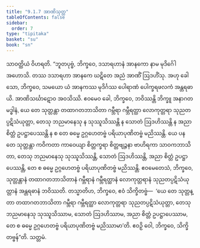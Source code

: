 ```yaml
---
title: "9.1.7 အာဏိသုတ္တ"
tableOfContents: false
sidebar:
  order: 7
type: "tipitaka"
basket: "su"
book: "sn"
---
```



<DynamicBreadcrumb />

<Division number="229" book="sn" e="ch" v="18" p="313">

<Paragraph number="1227" book="sn">
သာဝတ္ထိယံ ဝိဟရတိ. “ဘူတပုဗ္ဗံ, ဘိက္ခဝေ, ဒသာရဟာနံ အာနကော နာမ မုဒိင်္ဂေါ အဟောသိ. တဿ ဒသာရဟာ အာနကေ ဃဋိတေ အညံ အာဏိံ ဩဒဟိံသု. အဟု ခေါ သော, ဘိက္ခဝေ, သမယော ယံ အာနကဿ မုဒိင်္ဂဿ ပေါရာဏံ ပေါက္ခရဖလကံ အန္တရဓာယိ. အာဏိသင်္ဃာဋောဝ အဝသိဿိ. ဧဝမေဝ ခေါ, ဘိက္ခဝေ, ဘဝိဿန္တိ ဘိက္ခူ အနာဂတမဒ္ဓါနံ, ယေ တေ သုတ္တန္တာ တထာဂတဘာသိတာ ဂမ္ဘီရာ ဂမ္ဘီရတ္ထာ လောကုတ္တရာ သုညတပ္ပဋိသံယုတ္တာ, တေသု ဘညမာနေသု န သုဿူသိဿန္တိ န သောတံ ဩဒဟိဿန္တိ န အညာ စိတ္တံ ဥပဋ္ဌာပေဿန္တိ န စ တေ ဓမ္မေ ဥဂ္ဂဟေတဗ္ဗံ ပရိယာပုဏိတဗ္ဗံ မညိဿန္တိ.
</Paragraph>

<Paragraph number="1228" book="sn">
ယေ ပန တေ သုတ္တန္တာ ကဝိကတာ ကာဝေယျာ စိတ္တက္ခရာ စိတ္တဗျဉ္ဇနာ ဗာဟိရကာ သာဝကဘာသိတာ, တေသု ဘညမာနေသု သုဿူသိဿန္တိ, သောတံ ဩဒဟိဿန္တိ, အညာ စိတ္တံ ဥပဋ္ဌာပေဿန္တိ, တေ စ ဓမ္မေ ဥဂ္ဂဟေတဗ္ဗံ ပရိယာပုဏိတဗ္ဗံ မညိဿန္တိ. ဧဝမေတေသံ, ဘိက္ခဝေ, သုတ္တန္တာနံ တထာဂတဘာသိတာနံ ဂမ္ဘီရာနံ ဂမ္ဘီရတ္ထာနံ လောကုတ္တရာနံ သုညတပ္ပဋိသံယုတ္တာနံ အန္တရဓာနံ ဘဝိဿတိ. တသ္မာတိဟ, ဘိက္ခဝေ, ဧဝံ သိက္ခိတဗ္ဗံ—  ‘ယေ တေ သုတ္တန္တာ တထာဂတဘာသိတာ ဂမ္ဘီရာ ဂမ္ဘီရတ္ထာ လောကုတ္တရာ သုညတပ္ပဋိသံယုတ္တာ, တေသု ဘညမာနေသု သုဿူသိဿာမ, သောတံ ဩဒဟိဿာမ, အညာ စိတ္တံ ဥပဋ္ဌာပေဿာမ, တေ စ ဓမ္မေ ဥဂ္ဂဟေတဗ္ဗံ ပရိယာပုဏိတဗ္ဗံ မညိဿာမာ’တိ. ဧဝဉှိ ဝေါ, ဘိက္ခဝေ, သိက္ခိတဗ္ဗန်”တိ.

</Paragraph>
</Division>

<Paragraph number="1229" type="center" book="sn">
သတ္တမံ.
</Paragraph>